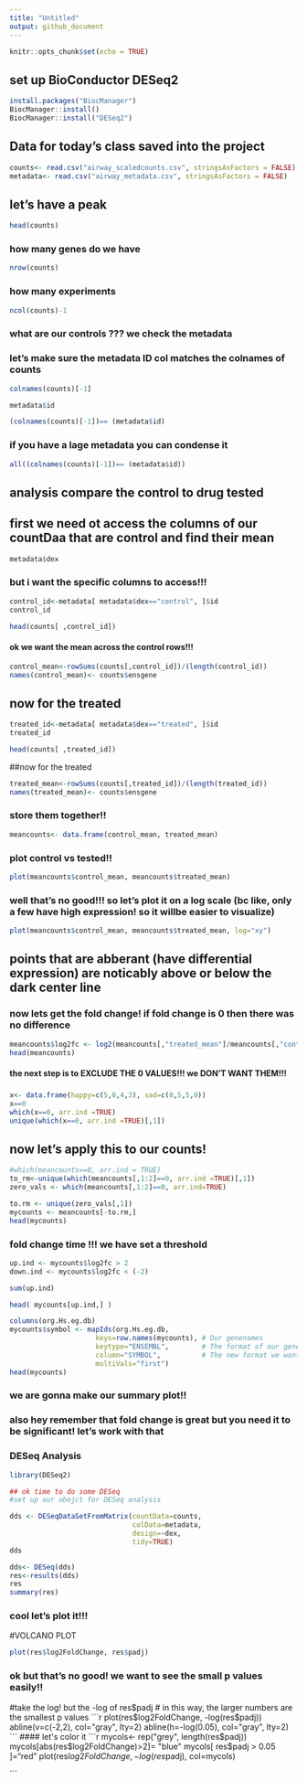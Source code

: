 ```yaml
---
title: "Untitled"
output: github_document
---
```


```r
knitr::opts_chunk$set(echo = TRUE)
```
## set up BioConductor DESeq2

```r
install.packages("BiocManager")
BiocManager::install()
BiocManager::install("DESeq2")
```


## Data for today's class saved into the project

```r
counts<- read.csv("airway_scaledcounts.csv", stringsAsFactors = FALSE)
metadata<- read.csv("airway_metadata.csv", stringsAsFactors = FALSE)
```
## let's have a peak
```r
head(counts)
```

### how many genes do we have 
```r
nrow(counts)
```

### how many experiments 
```r
ncol(counts)-1
```

### what are our controls ??? we check the metadata 
### let's make sure the metadata ID col matches the colnames of counts

```r
colnames(counts)[-1]
```

```r
metadata$id
```

```r
(colnames(counts)[-1])== (metadata$id)
```
### if you have a lage metadata you can condense it 
```r
all((colnames(counts)[-1])== (metadata$id))
```

## analysis compare the control to drug tested
## first we need ot access the columns of our countDaa that are control and find their mean

```r
metadata$dex
```
### but i want the specific columns to access!!!
```r
control_id<-metadata[ metadata$dex=="control", ]$id
control_id
```

```r
head(counts[ ,control_id])
```
#### ok we want the mean across the control rows!!!
```r
control_mean<-rowSums(counts[,control_id])/(length(control_id))
names(control_mean)<- counts$ensgene
```
## now for the treated
```r
treated_id<-metadata[ metadata$dex=="treated", ]$id
treated_id
```

```r
head(counts[ ,treated_id])
```
##now for the treated
```r
treated_mean<-rowSums(counts[,treated_id])/(length(treated_id))
names(treated_mean)<- counts$ensgene
```
### store them together!!
```r
meancounts<- data.frame(control_mean, treated_mean)
```
### plot control vs tested!!

```r
plot(meancounts$control_mean, meancounts$treated_mean)
```
### well that's no good!!! so let's plot it on a log scale (bc like, only a few have high expression! so it willbe easier to visualize)
```r
plot(meancounts$control_mean, meancounts$treated_mean, log="xy")
```

## points that are abberant (have differential expression) are noticably above or below the dark center line

### now lets get the fold change! if fold change is 0 then there was no difference
```r
meancounts$log2fc <- log2(meancounts[,"treated_mean"]/meancounts[,"control_mean"])
head(meancounts)
```
#### the next step is to EXCLUDE THE 0 VALUES!!! we DON'T WANT THEM!!! 

###
```r
x<- data.frame(happy=c(5,0,4,3), sad=c(0,5,5,0))
x==0
which(x==0, arr.ind =TRUE)
unique(which(x==0, arr.ind =TRUE)[,1])
```
## now let's apply this to our counts!
```r
#which(meancounts==0, arr.ind = TRUE)
to_rm<-unique(which(meancounts[,1:2]==0, arr.ind =TRUE)[,1])
zero_vals <- which(meancounts[,1:2]==0, arr.ind=TRUE)

to.rm <- unique(zero_vals[,1])
mycounts <- meancounts[-to.rm,]
head(mycounts)
```

### fold change time !!! we have set a threshold 
```r
up.ind <- mycounts$log2fc > 2
down.ind <- mycounts$log2fc < (-2)
```

```r
sum(up.ind)
```
```r
head( mycounts[up.ind,] )
```

```r
columns(org.Hs.eg.db)
mycounts$symbol <- mapIds(org.Hs.eg.db,
                     keys=row.names(mycounts), # Our genenames
                     keytype="ENSEMBL",        # The format of our genenames
                     column="SYMBOL",          # The new format we want to add
                     multiVals="first")
head(mycounts)
```
### we are gonna make our summary plot!!

### also hey remember that fold change is great but you need it to be significant! let's work with that

### DESeq Analysis 
```r
library(DESeq2)
```
```r
## ok time to do some DESeq
#set up our obejct for DESeq analysis 

dds <- DESeqDataSetFromMatrix(countData=counts, 
                              colData=metadata, 
                              design=~dex, 
                              tidy=TRUE)
dds
```
```r
dds<- DESeq(dds)
res<-results(dds)
res
summary(res)
```

### cool let's plot it!!! 
#VOLCANO PLOT

```r
plot(res$log2FoldChange, res$padj)
```
### ok but that's no good! we want to see the small p values easily!!
#take the log! but the -log of res$padj
# in this way, the larger numbers are the smallest p values
```r
plot(res$log2FoldChange, -log(res$padj))
abline(v=c(-2,2), col="gray", lty=2)
abline(h=-log(0.05), col="gray", lty=2)
```
#### let's color it 
```r
mycols<- rep("grey", length(res$padj))
mycols[abs(res$log2FoldChange)>2]= "blue"
mycols[ res$padj > 0.05 ]="red"
plot(res$log2FoldChange, -log(res$padj), col=mycols)

```

